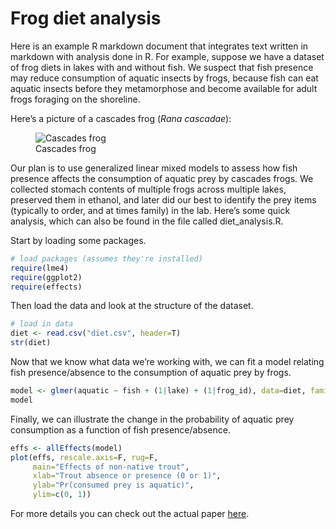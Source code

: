 Frog diet analysis
========================================================

Here is an example R markdown document that integrates text written in markdown with analysis done in R. 
For example, suppose we have a dataset of frog diets in lakes with and without fish. 
We suspect that fish presence may reduce consumption of aquatic insects by frogs, because fish can eat aquatic insects before they metamorphose and become available for adult frogs foraging on the shoreline. 

Here's a picture of a cascades frog (*Rana cascadae*): 

![Cascades frog](http://upload.wikimedia.org/wikipedia/commons/thumb/7/72/Rana_cascadae_8626.JPG/640px-Rana_cascadae_8626.JPG)

Our plan is to use generalized linear mixed models to assess how fish presence affects the consumption of aquatic prey by cascades frogs. 
We collected stomach contents of multiple frogs across multiple lakes, preserved them in ethanol, and later did our best to identify the prey items (typically to order, and at times family) in the lab. 
Here's some quick analysis, which can also be found in the file called diet_analysis.R.

Start by loading some packages.

```r
# load packages (assumes they're installed)
require(lme4)
require(ggplot2)
require(effects)
```

Then load the data and look at the structure of the dataset. 

```r
# load in data
diet <- read.csv("diet.csv", header=T)
str(diet)
```

Now that we know what data we're working with, we can fit a model relating fish presence/absence to the consumption of aquatic prey by frogs. 

```r
model <- glmer(aquatic ~ fish + (1|lake) + (1|frog_id), data=diet, family=binomial)
model
```

Finally, we can illustrate the change in the probability of aquatic prey consumption as a function of fish presence/absence. 
```r
effs <- allEffects(model)
plot(effs, rescale.axis=F, rug=F,
     main="Effects of non-native trout", 
     xlab="Trout absence or presence (0 or 1)", 
     ylab="Pr(consumed prey is aquatic)", 
     ylim=c(0, 1))
```

For more details you can check out the actual paper [here](http://www.colorado.edu/eeb/gradstudents/joseph/pubs/Joseph_et_al_2011_Rana.pdf). 